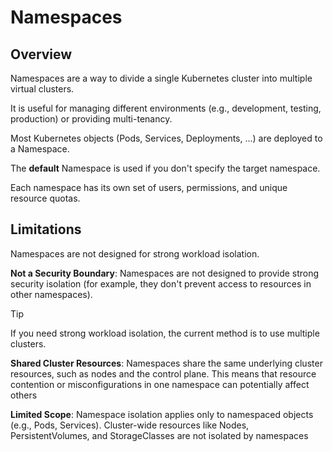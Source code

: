 # Namespaces

## Overview

Namespaces are a way to divide a single Kubernetes cluster into multiple virtual clusters.

It is useful for managing different environments (e.g., development, testing, production) or providing multi-tenancy.

Most Kubernetes objects (Pods, Services, Deployments, ...) are deployed to a Namespace.

The **default** Namespace is used if you don't specify the target namespace.

Each namespace has its own set of users, permissions, and unique resource quotas.


## Limitations

Namespaces are not designed for strong workload isolation.

**Not a Security Boundary**: Namespaces are not designed to provide strong security isolation (for example, they don't prevent access to resources in other namespaces).

> [!TIP]
> If you need strong workload isolation, the current method is to use multiple clusters.

**Shared Cluster Resources**: Namespaces share the same underlying cluster resources, such as nodes and the control plane. This means that resource contention or misconfigurations in one namespace can potentially affect others

**Limited Scope**: Namespace isolation applies only to namespaced objects (e.g., Pods, Services). Cluster-wide resources like Nodes, PersistentVolumes, and StorageClasses are not isolated by namespaces